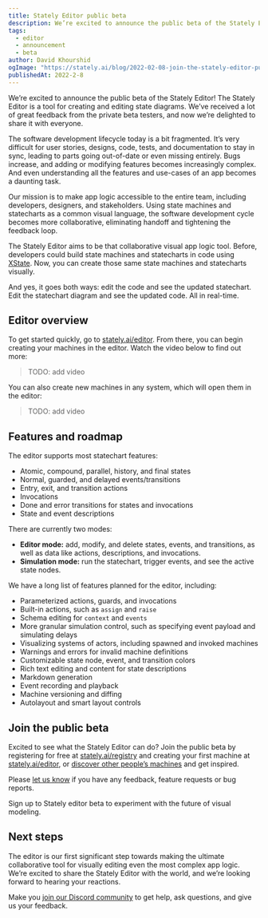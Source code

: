 ```yaml
---
title: Stately Editor public beta
description: We’re excited to announce the public beta of the Stately Editor! The Stately Editor is a tool for creating and editing state diagrams. We’ve received a lot of great feedback from the private beta testers, and now we’re delighted to share it with everyone.
tags:
  - editor
  - announcement
  - beta
author: David Khourshid
ogImage: "https://stately.ai/blog/2022-02-08-join-the-stately-editor-public-beta.png"
publishedAt: 2022-2-8
---
```


We’re excited to announce the public beta of the Stately Editor! The Stately Editor is a tool for creating and editing state diagrams. We’ve received a lot of great feedback from the private beta testers, and now we’re delighted to share it with everyone.

The software development lifecycle today is a bit fragmented. It’s very difficult for user stories, designs, code, tests, and documentation to stay in sync, leading to parts going out-of-date or even missing entirely. Bugs increase, and adding or modifying features becomes increasingly complex. And even understanding all the features and use-cases of an app becomes a daunting task.

Our mission is to make app logic accessible to the entire team, including developers, designers, and stakeholders. Using state machines and statecharts as a common visual language, the software development cycle becomes more collaborative, eliminating handoff and tightening the feedback loop.

The Stately Editor aims to be that collaborative visual app logic tool. Before, developers could build state machines and statecharts in code using [XState](https://github.com/statelyai/xstate). Now, you can create those same state machines and statecharts visually.

And yes, it goes both ways: edit the code and see the updated statechart. Edit the statechart diagram and see the updated code. All in real-time.

## Editor overview

To get started quickly, go to [stately.ai/editor](https://stately.ai/editor?source=blog). From there, you can begin creating your machines in the editor. Watch the video below to find out more:

> TODO: add video

You can also create new machines in any system, which will open them in the editor:

> TODO: add video

## Features and roadmap

The editor supports most statechart features:

- Atomic, compound, parallel, history, and final states
- Normal, guarded, and delayed events/transitions
- Entry, exit, and transition actions
- Invocations
- Done and error transitions for states and invocations
- State and event descriptions

There are currently two modes:

- **Editor mode:** add, modify, and delete states, events, and transitions, as well as data like actions, descriptions, and invocations.
- **Simulation mode:** run the statechart, trigger events, and see the active state nodes.

We have a long list of features planned for the editor, including:

- Parameterized actions, guards, and invocations
- Built-in actions, such as `assign` and `raise`
- Schema editing for `context` and `events`
- More granular simulation control, such as specifying event payload and simulating delays
- Visualizing systems of actors, including spawned and invoked machines
- Warnings and errors for invalid machine definitions
- Customizable state node, event, and transition colors
- Rich text editing and content for state descriptions
- Markdown generation
- Event recording and playback
- Machine versioning and diffing
- Autolayout and smart layout controls

## Join the public beta

Excited to see what the Stately Editor can do? Join the public beta by registering for free at [stately.ai/registry](https://stately.ai/registry?source=blog) and creating your first machine at [stately.ai/editor](stately.ai/editor?source=blog), or [discover other people’s machines](https://stately.ai/registry/discover?source=blog) and get inspired.

Please [let us know](https://github.com/statelyai/editor-feedback/issues/new) if you have any feedback, feature requests or bug reports.

<Announcement cta="Sign up here">
  Sign up to Stately editor beta to experiment with the future of visual
  modeling.
</Announcement>

## Next steps

The editor is our first significant step towards making the ultimate collaborative tool for visually editing even the most complex app logic. We’re excited to share the Stately Editor with the world, and we’re looking forward to hearing your reactions.

Make you [join our Discord community](https://discord.gg/xstate) to get help, ask questions, and give us your feedback.
